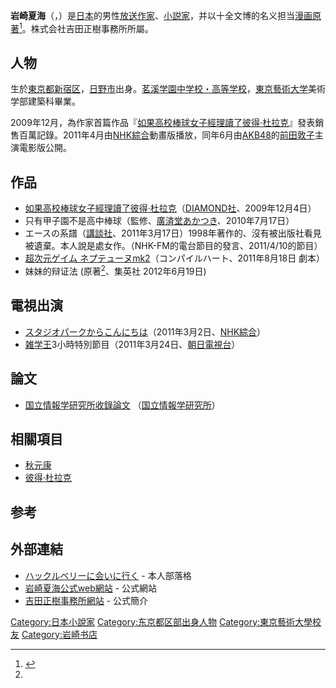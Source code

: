 {{blpsources|time=2019-07-04}}
{{Infobox Writer
| name          = 岩崎夏海
| image         = 
| image_size    =
| caption       = 
| pseudonym     = 
| birth_name    = 
| birth_date    = {{birth date and age|1968|7|22}}
| birth_place   = {{JAP}}[[東京都|東京都]][[新宿区|新宿区]]
| death_date    = 
| death_place   = 
| resting_place = 
| occupation    = [[小説家|小説家]]、[[放送作家|放送作家]]、[[漫画原著|漫画原著]]
| language      = [[日本語|日本語]]
| nationality   = {{JPN}}
| education     = 
| alma_mater    = [[東京藝術大学|東京藝術大学]]
| period        = 2009年 - 現在
| genre         = 
| subject       = [[野球|野球]]等
| movement      =
| religion      =
| notable_works = 
| spouse        =
| partner       = 
| children      = 
| relations     = 
| influences    = [[秋元康|秋元康]]
| influenced    = 
| awards        = 
| signature     = 
| website       = [https://web.archive.org/web/20120117222632/http://www.yoshidamasaki.com/iwasaki/index.html 岩崎夏海公式web網站]
}}
'''岩崎夏海'''（{{lang-ja|岩崎 夏海}}，{{bd|1968年|7月22日|}}）是[[日本|日本]]的男性[[放送作家|放送作家]]、[[小説家|小説家]]，并以十全文博的名义担当[[漫画原著|漫画原著]]<ref name="#1">{{Cite web |url=https://twitter.com/huckleberry2008/status/262001938613272577 |title=存档副本 |accessdate=2015-06-19 |archive-date=2016-04-04 |archive-url=https://web.archive.org/web/20160404163253/https://twitter.com/huckleberry2008/status/262001938613272577 |dead-url=no }}</ref>。株式会社吉田正樹事務所所屬。

== 人物 ==
生於[[東京都|東京都]][[新宿区|新宿区]]，[[日野市|日野市]]出身。[[茗溪学園中学校・高等学校|茗溪学園中学校・高等学校]]，[[東京藝術大学|東京藝術大学]]美術学部建築科畢業。

2009年12月，為作家首篇作品『[[如果高校棒球女子經理讀了彼得·杜拉克|如果高校棒球女子經理讀了彼得·杜拉克]]』發表銷售百萬記錄。2011年4月由[[NHK綜合頻道|NHK綜合]]動畫版播放，同年6月由[[AKB48|AKB48]]的[[前田敦子|前田敦子]]主演電影版公開。

== 作品 ==
* [[如果高校棒球女子經理讀了彼得·杜拉克|如果高校棒球女子經理讀了彼得·杜拉克]]（[[DIAMOND社|DIAMOND社]]、2009年12月4日）
* 只有甲子園不是高中棒球（監修、[[廣済堂あかつき|廣済堂あかつき]]、2010年7月17日）
* エースの系譜（[[講談社|講談社]]、2011年3月17日）1998年著作的、沒有被出版社看見被遺棄。本人說是處女作。（NHK-FM的電台節目的發言、2011/4/10的節目）
* [[超次元ゲイム_ネプテューヌmk2|超次元ゲイム ネプテューヌmk2]]（コンパイルハート、2011年8月18日 劇本）
* 妹妹的辩证法 (原著<ref name="#1"/>、集英社 2012年6月19日)

== 電視出演 ==
* [[スタジオパークからこんにちは|スタジオパークからこんにちは]]（2011年3月2日、[[NHK綜合頻道|NHK綜合]]）
* [[雑学王|雑学王]]3小時特別節目（2011年3月24日、[[朝日電視台|朝日電視台]]）

== 論文 ==
* [http://ci.nii.ac.jp/author?q=%E5%B2%A9%E5%B4%8E%E5%A4%8F%E6%B5%B7&count=100&sortorder=3 国立情報学研究所收錄論文] {{Wayback|url=http://ci.nii.ac.jp/author?q=%E5%B2%A9%E5%B4%8E%E5%A4%8F%E6%B5%B7&count=100&sortorder=3 |date=20201020072613 }}（[[国立情報学研究所|国立情報学研究所]]）

==相關項目==
*[[秋元康|秋元康]]
*[[彼得·杜拉克|彼得·杜拉克]]

==参考==
{{reflist}}

== 外部連結 ==
* [http://d.hatena.ne.jp/aureliano/ ハックルベリーに会いに行く] {{Wayback|url=http://d.hatena.ne.jp/aureliano/ |date=20110922092755 }} - 本人部落格
* [https://web.archive.org/web/20120117222632/http://www.yoshidamasaki.com/iwasaki/index.html 岩崎夏海公式web網站] - 公式網站
* [https://web.archive.org/web/20110824223759/http://www.yoshidamasaki.com/member/member02.html 吉田正樹事務所網站] - 公式簡介

{{normdaten}}
{{DEFAULTSORT:Iwasaki Natsumi}}
[[Category:日本小說家|Category:日本小說家]]
[[Category:东京都区部出身人物|Category:东京都区部出身人物]]
[[Category:東京藝術大學校友|Category:東京藝術大學校友]]
[[Category:岩崎书店|Category:岩崎书店]]
